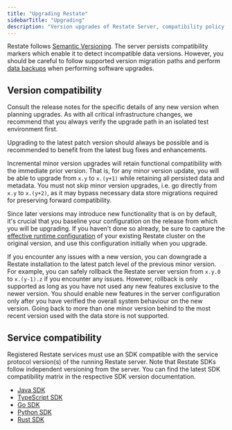 ```yaml
---
title: "Upgrading Restate"
sidebarTitle: "Upgrading"
description: "Version upgrades of Restate Server, compatibility policy, and rollback strategy"
---
```


Restate follows [Semantic Versioning](https://semver.org/). The server persists compatibility markers which enable it to detect incompatible data versions. However, you should be careful to follow supported version migration paths and perform [data backups](/server/snapshots#data-backups) when performing software upgrades.

## Version compatibility

<Info>
    Consult the release notes for the specific details of any new version when planning upgrades. As with all critical infrastructure changes, we recommend that you always verify the upgrade path in an isolated test environment first.
</Info>

Upgrading to the latest patch version should always be possible and is recommended to benefit from the latest bug fixes and enhancements.

Incremental minor version upgrades will retain functional compatibility with the immediate prior version. That is, for any minor version update, you will be able to upgrade from `x.y` to `x.(y+1)` while retaining all persisted data and metadata. You must not skip minor version upgrades, i.e. go directly from `x.y` to `x.(y+2)`, as it may bypass necessary data store migrations required for preserving forward compatibility.

Since later versions may introduce new functionality that is on by default, it's crucial that you baseline your configuration on the release from which you will be upgrading. If you haven't done so already, be sure to capture the [effective runtime configuration](/server/configuration/#configuration-introspection) of your existing Restate cluster on the original version, and use this configuration initially when you upgrade.

If you encounter any issues with a new version, you can downgrade a Restate installation to the latest patch level of the previous minor version. For example, you can safely rollback the Restate server version from `x.y.0` to `x.(y-1).z` if you encounter any issues. However, rollback is only supported as long as you have not used any new features exclusive to the newer version. You should enable new features in the server configuration only after you have verified the overall system behaviour on the new version. Going back to more than one minor version behind to the most recent version used with the data store is not supported.

## Service compatibility

Registered Restate services must use an SDK compatible with the service protocol version(s) of the running Restate server. Note that Restate SDKs follow independent versioning from the server. You can find the latest SDK compatibility matrix in the respective SDK version documentation.

* [Java SDK](https://github.com/restatedev/sdk-java#versions)
* [TypeScript SDK](https://github.com/restatedev/sdk-typescript#versions)
* [Go SDK](https://github.com/restatedev/sdk-go#versions)
* [Python SDK](https://github.com/restatedev/sdk-python#versions)
* [Rust SDK](https://github.com/restatedev/sdk-rust#versions)
